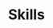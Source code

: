 ---
title: Skills
list:
- Markdown, AsciiDoc, Sphinx
- "RESTful API Documentation tools: Swagger, apiDoc, ReDoc"
- "Version Control Systems (VCS): Git, GitHub, GitLab"
- BitBucket, JIRA, Confluence (incl. JIRA/Confluence REST API)
- Good knowledge of TypeScript/JavaScript
- Good knowledge of Docker
- Basic knowledge of BPMN, UML
---
